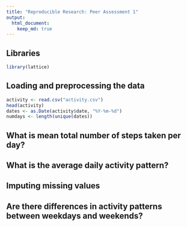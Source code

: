 ```yaml
---
title: "Reproducible Research: Peer Assessment 1"
output: 
  html_document:
    keep_md: true
---
```

## Libraries

```r
library(lattice)


```

## Loading and preprocessing the data

```r

activity <- read.csv("activity.csv")
head(activity)
dates <- as.Date(activity$date, "%Y-%m-%d")
numdays <- length(unique(dates))

```

## What is mean total number of steps taken per day?





## What is the average daily activity pattern?



## Imputing missing values



## Are there differences in activity patterns between weekdays and weekends?

